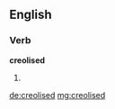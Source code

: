 ==English==

===Verb===
'''creolised'''

# {{past of|[[creolise]]}}

[[de:creolised]]
[[mg:creolised]]